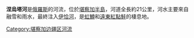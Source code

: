 '''涅烏塔河'''是[[俄羅斯|俄羅斯]]的河流，位於[[堪察加半島|堪察加半島]]，河道全長約21公里，河水主要來自融雪和雨水，最終注入[[伊恰河|伊恰河]]，是[[虹鱒|虹鱒]]和[[遠東紅點鮭|遠東紅點鮭]]的棲息地。

{{Russia-geo-stub}}

[[Category:堪察加边疆区河流|Category:堪察加边疆区河流]]
